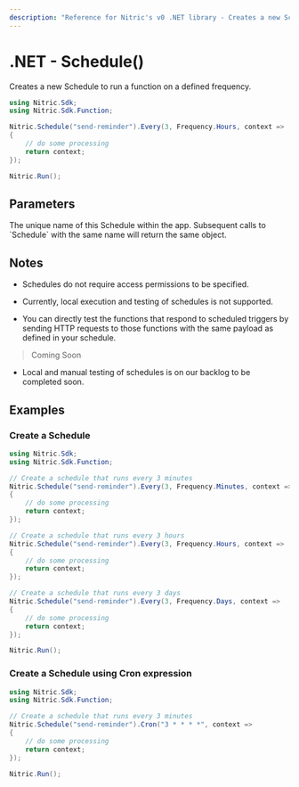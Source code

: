 ```yaml
---
description: "Reference for Nitric's v0 .NET library - Creates a new Schedule to run a function on a defined frequency."
---
```


# .NET - Schedule()

Creates a new Schedule to run a function on a defined frequency.

```csharp
using Nitric.Sdk;
using Nitric.Sdk.Function;

Nitric.Schedule("send-reminder").Every(3, Frequency.Hours, context =>
{
    // do some processing
    return context;
});

Nitric.Run();
```

## Parameters

<Properties>
  <Property name="description" type="string" required>
    The unique name of this Schedule within the app. Subsequent calls to
    `Schedule` with the same name will return the same object.
  </Property>
</Properties>

## Notes

- Schedules do not require access permissions to be specified.

- Currently, local execution and testing of schedules is not supported.

- You can directly test the functions that respond to scheduled triggers by sending HTTP requests to those functions with the same payload as defined in your schedule.

> Coming Soon

- Local and manual testing of schedules is on our backlog to be completed soon.

## Examples

### Create a Schedule

```csharp
using Nitric.Sdk;
using Nitric.Sdk.Function;

// Create a schedule that runs every 3 minutes
Nitric.Schedule("send-reminder").Every(3, Frequency.Minutes, context =>
{
    // do some processing
    return context;
});

// Create a schedule that runs every 3 hours
Nitric.Schedule("send-reminder").Every(3, Frequency.Hours, context =>
{
    // do some processing
    return context;
});

// Create a schedule that runs every 3 days
Nitric.Schedule("send-reminder").Every(3, Frequency.Days, context =>
{
    // do some processing
    return context;
});

Nitric.Run();
```

### Create a Schedule using Cron expression

```csharp
using Nitric.Sdk;
using Nitric.Sdk.Function;

// Create a schedule that runs every 3 minutes
Nitric.Schedule("send-reminder").Cron("3 * * * *", context =>
{
    // do some processing
    return context;
});

Nitric.Run();
```
